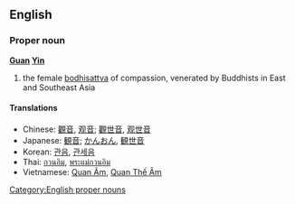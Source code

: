 ==English==
===Proper noun===
{{wikipedia|Guan Yin}}
'''[[Guan]] [[Yin]]'''
#the female [[bodhisattva]] of compassion, venerated by Buddhists in East and Southeast Asia
====Translations====
*Chinese: [[觀音]], [[观音]]; [[觀世音]], [[观世音]]
*Japanese: [[観音]]; [[かんおん]], [[観世音]]
*Korean: [[관음]], [[관세음]]
*Thai: [[กวนอิม]], [[พระแม่กวนอิม]]
*Vietnamese: [[Quan Âm]], [[Quan Thế Âm]]

[[Category:English proper nouns]]